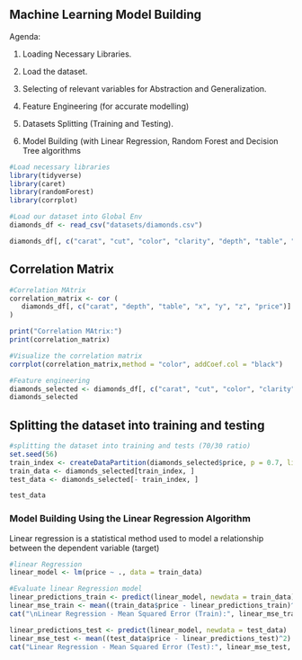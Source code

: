 ## Machine Learning Model Building

Agenda:

1.  Loading Necessary Libraries.

2.  Load the dataset.

3.  Selecting of relevant variables for Abstraction and Generalization.

4.  Feature Engineering (for accurate modelling)

5.  Datasets Splitting (Training and Testing).

6.  Model Building (with Linear Regression, Random Forest and Decision Tree algorithms

```r
#Load necessary libraries
library(tidyverse)
library(caret)
library(randomForest)
library(corrplot)
```

```r
#Load our dataset into Global Env
diamonds_df <- read_csv("datasets/diamonds.csv")
```

```r
diamonds_df[, c("carat", "cut", "color", "clarity", "depth", "table", "price")]
```

## Correlation Matrix

```r
#Correlation MAtrix
correlation_matrix <- cor (
   diamonds_df[, c("carat", "depth", "table", "x", "y", "z", "price")]
)

```

```r
print("Correlation MAtrix:")
print(correlation_matrix)
```

```r
#Visualize the correlation matrix
corrplot(correlation_matrix,method = "color", addCoef.col = "black")
```

```r
#Feature engineering
diamonds_selected <- diamonds_df[, c("carat", "cut", "color", "clarity", "x", "y", "z", "price")]
diamonds_selected
```

## Splitting the dataset into training and testing

```r
#splitting the dataset into training and tests (70/30 ratio)
set.seed(56)
train_index <- createDataPartition(diamonds_selected$price, p = 0.7, list = FALSE,)
train_data <- diamonds_selected[train_index, ]
test_data <- diamonds_selected[- train_index, ]
```

```r
test_data
```

### Model Building Using the Linear Regression Algorithm

Linear regression is a statistical method used to model a relationship between the dependent variable (target)

```r
#linear Regression
linear_model <- lm(price ~ ., data = train_data)
```

```r
#Evaluate linear Regression model
linear_predictions_train <- predict(linear_model, newdata = train_data)
linear_mse_train <- mean((train_data$price - linear_predictions_train)^2)
cat("\nLinear Regression - Mean Squared Error (Train):", linear_mse_train, "\n")

linear_predictions_test <- predict(linear_model, newdata = test_data)
linear_mse_test <- mean((test_data$price - linear_predictions_test)^2)
cat("Linear Regression - Mean Squared Error (Test):", linear_mse_test, "\n")
```
